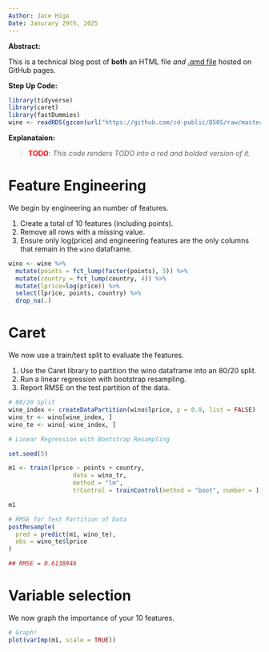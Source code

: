 ```yaml
---
Author: Jace Higa
Date: Janurary 29th, 2025
---
```

**Abstract:**

This is a technical blog post of **both** an HTML file *and* [.qmd file](src/wine_features.qmd) hosted on GitHub pages.


**Step Up Code:**
```r
library(tidyverse)
library(caret)
library(fastDummies)
wine <- readRDS(gzcon(url("https://github.com/cd-public/D505/raw/master/dat/wine.rds")))
```

**Explanataion:**

> <span style="color:red;font-weight:bold">TODO</span>: *This code renders TODO into a red and bolded version of it.*

# Feature Engineering

We begin by engineering an number of features.

1. Create a total of 10 features (including points). 
2. Remove all rows with a missing value. 
3. Ensure only log(price) and engineering features are the only columns that remain in the `wino` dataframe.

```r
wino <- wine %>% 
  mutate(points = fct_lump(factor(points), 5)) %>%
  mutate(country = fct_lump(country, 4)) %>%
  mutate(lprice=log(price)) %>%
  select(lprice, points, country) %>%
  drop_na(.)
```

# Caret

We now use a train/test split to evaluate the features.

1. Use the Caret library to partition the wino dataframe into an 80/20 split. 
2. Run a linear regression with bootstrap resampling. 
3. Report RMSE on the test partition of the data.

```r
# 80/20 Split
wine_index <- createDataPartition(wino$lprice, p = 0.8, list = FALSE)
wino_tr <- wino[wine_index, ]
wino_te <- wino[-wine_index, ]
```


```r
# Linear Regression with Bootstrap Resampling

set.seed(5)

m1 <- train(lprice ~ points + country,
                  data = wino_tr, 
                  method = "lm", 
                  trControl = trainControl(method = "boot", number = ))

m1
```


```r
# RMSE for Test Partition of Data
postResample(
  pred = predict(m1, wino_te),
  obs = wino_te$lprice
)

## RMSE = 0.6138948
```

# Variable selection

We now graph the importance of your 10 features.

```r
# Graph!
plot(varImp(m1, scale = TRUE))
```